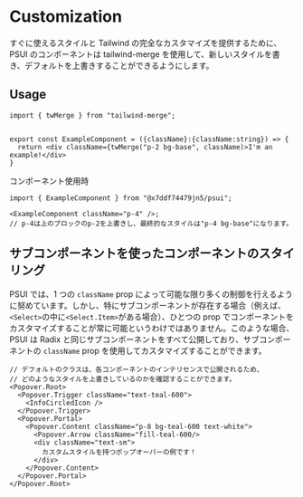 
<Meta title="Concepts/Customization" />

# Customization

すぐに使えるスタイルと Tailwind の完全なカスタマイズを提供するために、PSUI のコンポーネントは tailwind-merge を使用して、新しいスタイルを書き、デフォルトを上書きすることができるようにします。

## Usage

```tsx
import { twMerge } from "tailwind-merge";


export const ExampleComponent = ({className}:{className:string}) => {
  return <div className={twMerge("p-2 bg-base", className)>I'm an example!</div>
}

```

コンポーネント使用時

```tsx
import { ExampleComponent } from "@x7ddf74479jn5/psui";

<ExampleComponent className="p-4" />;
// p-4は上のブロックのp-2を上書きし、最終的なスタイルは"p-4 bg-base"になります。
```

## サブコンポーネントを使ったコンポーネントのスタイリング

PSUI では、1 つの `className` prop によって可能な限り多くの制御を行えるように努めています。しかし、特にサブコンポーネントが存在する場合（例えば、`<Select>`の中に`<Select.Item>`がある場合）、ひとつの prop でコンポーネントをカスタマイズすることが常に可能というわけではありません。このような場合、PSUI は Radix と同じサブコンポーネントをすべて公開しており、サブコンポーネントの `className` prop を使用してカスタマイズすることができます。

```tsx
// デフォルトのクラスは、各コンポーネントのインテリセンスで公開されるため、
// どのようなスタイルを上書きしているのかを確認することができます。
<Popover.Root>
  <Popover.Trigger className="text-teal-600">
    <InfoCircledIcon />
  </Popover.Trigger>
  <Popover.Portal>
    <Popover.Content className="p-8 bg-teal-600 text-white">
      <Popover.Arrow className="fill-teal-600/>
      <div className="text-sm">
        カスタムスタイルを持つポップオーバーの例です！
      </div>
    </Popover.Content>
  </Popover.Portal>
</Popover.Root>
```
